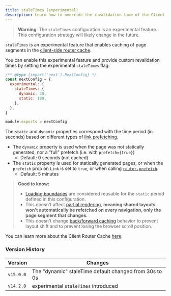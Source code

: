 ```yaml
---
title: staleTimes (experimental)
description: Learn how to override the invalidation time of the Client Router Cache.
---
```


> **Warning**: The `staleTimes` configuration is an experimental feature. This configuration strategy will likely change in the future.

`staleTimes` is an experimental feature that enables caching of page segments in the [client-side router cache](/docs/app/building-your-application/caching#client-side-router-cache).

You can enable this experimental feature and provide custom revalidation times by setting the experimental `staleTimes` flag:

```js filename="next.config.js"
/** @type {import('next').NextConfig} */
const nextConfig = {
  experimental: {
    staleTimes: {
      dynamic: 30,
      static: 180,
    },
  },
}

module.exports = nextConfig
```

The `static` and `dynamic` properties correspond with the time period (in seconds) based on different types of [link prefetching](/docs/app/api-reference/components/link#prefetch).

- The `dynamic` property is used when the page was not statically generated, nor a "full" prefetch (i.e. with `prefetch={true}`)
  - Default: 0 seconds (not cached)
- The `static` property is used for statically generated pages, or when the `prefetch` prop on `Link` is set to `true`, or when calling [`router.prefetch`](/docs/app/building-your-application/caching#routerprefetch).
  - Default: 5 minutes

> **Good to know:**
>
> - [Loading boundaries](/docs/app/api-reference/file-conventions/loading) are considered reusable for the `static` period defined in this configuration.
> - This doesn't affect [partial rendering](/docs/app/building-your-application/routing/linking-and-navigating#4-partial-rendering), **meaning shared layouts won't automatically be refetched on every navigation, only the page segment that changes.**
> - This doesn't change [back/forward caching](/docs/app/building-your-application/caching#client-side-router-cache) behavior to prevent layout shift and to prevent losing the browser scroll position.

You can learn more about the Client Router Cache [here](/docs/app/building-your-application/caching#client-side-router-cache).

### Version History

| Version   | Changes                                                |
| --------- | ------------------------------------------------------ |
| `v15.0.0` | The "dynamic" staleTime default changed from 30s to 0s |
| `v14.2.0` | experimental `staleTimes` introduced                   |
